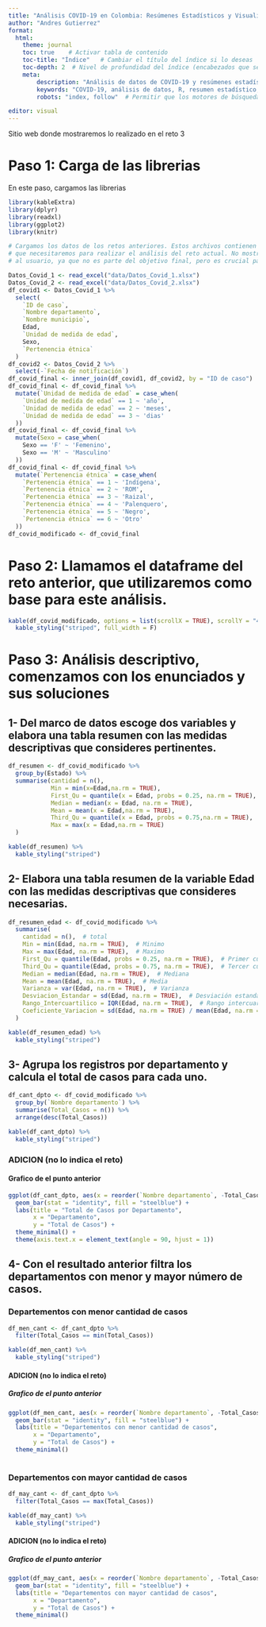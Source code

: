 ```yaml
---
title: "Análisis COVID-19 en Colombia: Resúmenes Estadísticos y Visualización de Datos"
author: "Andres Gutierrez"
format: 
  html: 
    theme: journal
    toc: true    # Activar tabla de contenido
    toc-title: "Índice"   # Cambiar el título del índice si lo deseas
    toc-depth: 2  # Nivel de profundidad del índice (encabezados que se incluirán)
    meta: 
        description: "Análisis de datos de COVID-19 y resúmenes estadísticos en R"  # Descripción de la página
        keywords: "COVID-19, análisis de datos, R, resumen estadístico, departamentos"  # Palabras clave
        robots: "index, follow"  # Permitir que los motores de búsqueda indexen y sigan enlaces

editor: visual
---
```


Sitio web donde mostraremos lo realizado en el reto 3

# Paso 1: Carga de las librerias

En este paso, cargamos las librerias

```r
library(kableExtra)
library(dplyr)
library(readxl)
library(ggplot2)
library(knitr)
```

```r
# Cargamos los datos de los retos anteriores. Estos archivos contienen la información base
# que necesitaremos para realizar el análisis del reto actual. No mostramos este proceso
# al usuario, ya que no es parte del objetivo final, pero es crucial para preparar el marco de datos.

Datos_Covid_1 <- read_excel("data/Datos_Covid_1.xlsx")
Datos_Covid_2 <- read_excel("data/Datos_Covid_2.xlsx")
df_covid1 <- Datos_Covid_1 %>%
  select(
    `ID de caso`,
    `Nombre departamento`,
    `Nombre municipio`,
    Edad,
    `Unidad de medida de edad`,
    Sexo,
    `Pertenencia étnica`
  )
df_covid2 <- Datos_Covid_2 %>%
  select(-`Fecha de notificación`)
df_covid_final <- inner_join(df_covid1, df_covid2, by = "ID de caso")
df_covid_final <- df_covid_final %>% 
  mutate(`Unidad de medida de edad` = case_when(
    `Unidad de medida de edad` == 1 ~ 'año',
    `Unidad de medida de edad` == 2 ~ 'meses',
    `Unidad de medida de edad` == 3 ~ 'dias'
  ))
df_covid_final <- df_covid_final %>% 
  mutate(Sexo = case_when(
    Sexo == 'F' ~ 'Femenino',
    Sexo == 'M' ~ 'Masculino'
  ))
df_covid_final <- df_covid_final %>% 
  mutate(`Pertenencia étnica` = case_when(
    `Pertenencia étnica` == 1 ~ 'Indígena',
    `Pertenencia étnica` == 2 ~ 'ROM',
    `Pertenencia étnica` == 3 ~ 'Raizal',
    `Pertenencia étnica` == 4 ~ 'Palenquero',
    `Pertenencia étnica` == 5 ~ 'Negro',
    `Pertenencia étnica` == 6 ~ 'Otro'
  ))
df_covid_modificado <- df_covid_final

```

# Paso 2: Llamamos el dataframe del reto anterior, que utilizaremos como base para este análisis.

```r
kable(df_covid_modificado, options = list(scrollX = TRUE), scrollY = "400px") %>%
  kable_styling("striped", full_width = F)
```

# Paso 3: Análisis descriptivo, comenzamos con los enunciados y sus soluciones

## 1- Del marco de datos escoge dos variables y elabora una tabla resumen con las medidas descriptivas que consideres pertinentes.

```r
df_resumen <- df_covid_modificado %>% 
  group_by(Estado) %>% 
  summarise(cantidad = n(),
            Min = min(x=Edad,na.rm = TRUE),
            First_Qu = quantile(x = Edad, probs = 0.25, na.rm = TRUE),
            Median = median(x = Edad, na.rm = TRUE),
            Mean = mean(x = Edad,na.rm = TRUE),
            Third_Qu = quantile(x = Edad, probs = 0.75,na.rm = TRUE),
            Max = max(x = Edad,na.rm = TRUE)
  )

kable(df_resumen) %>%
  kable_styling("striped")
```

## 2- Elabora una tabla resumen de la variable Edad con las medidas descriptivas que consideres necesarias.

```r
df_resumen_edad <- df_covid_modificado %>%
  summarise(
    cantidad = n(),  # total
    Min = min(Edad, na.rm = TRUE),  # Minimo
    Max = max(Edad, na.rm = TRUE),  # Maximo
    First_Qu = quantile(Edad, probs = 0.25, na.rm = TRUE),  # Primer cuartil
    Third_Qu = quantile(Edad, probs = 0.75, na.rm = TRUE),  # Tercer cuartil
    Median = median(Edad, na.rm = TRUE),  # Mediana
    Mean = mean(Edad, na.rm = TRUE),  # Media
    Varianza = var(Edad, na.rm = TRUE),  # Varianza
    Desviacion_Estandar = sd(Edad, na.rm = TRUE),  # Desviación estandar
    Rango_Intercuartilico = IQR(Edad, na.rm = TRUE),  # Rango intercuartilico
    Coeficiente_Variacion = sd(Edad, na.rm = TRUE) / mean(Edad, na.rm = TRUE),  # Coeficiente de variacion
  )

kable(df_resumen_edad) %>%
  kable_styling("striped")
```

## 3- Agrupa los registros por departamento y calcula el total de casos para cada uno.

```r
df_cant_dpto <- df_covid_modificado %>% 
  group_by(`Nombre departamento`) %>% 
  summarise(Total_Casos = n()) %>% 
  arrange(desc(Total_Casos))

kable(df_cant_dpto) %>%
  kable_styling("striped")

```

### ADICION (no lo indica el reto)

#### Grafico de el punto anterior

```r
ggplot(df_cant_dpto, aes(x = reorder(`Nombre departamento`, -Total_Casos), y = Total_Casos)) +
  geom_bar(stat = "identity", fill = "steelblue") +
  labs(title = "Total de Casos por Departamento",
       x = "Departamento",
       y = "Total de Casos") +
  theme_minimal() +
  theme(axis.text.x = element_text(angle = 90, hjust = 1))
```

## 4- Con el resultado anterior filtra los departamentos con menor y mayor número de casos.

### Departementos con menor cantidad de casos

```r
df_men_cant <- df_cant_dpto %>% 
  filter(Total_Casos == min(Total_Casos))

kable(df_men_cant) %>%
  kable_styling("striped")

```

#### ADICION (no lo indica el reto)

##### Grafico de el punto anterior

```r
ggplot(df_men_cant, aes(x = reorder(`Nombre departamento`, -Total_Casos), y = Total_Casos)) +
  geom_bar(stat = "identity", fill = "steelblue") +
  labs(title = "Departementos con menor cantidad de casos",
       x = "Departamento",
       y = "Total de Casos") +
  theme_minimal() 
  
```

### Departementos con mayor cantidad de casos

```r
df_may_cant <- df_cant_dpto %>% 
  filter(Total_Casos == max(Total_Casos))

kable(df_may_cant) %>%
  kable_styling("striped")


```

#### ADICION (no lo indica el reto)

##### Grafico de el punto anterior

```r
ggplot(df_may_cant, aes(x = reorder(`Nombre departamento`, -Total_Casos), y = Total_Casos)) +
  geom_bar(stat = "identity", fill = "steelblue") +
  labs(title = "Departementos con mayor cantidad de casos",
       x = "Departamento",
       y = "Total de Casos") +
  theme_minimal() 
  
```

